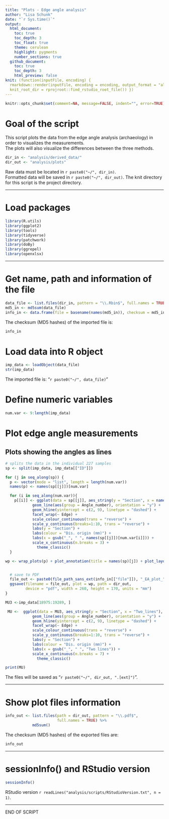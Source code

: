 ```yaml
---
title: "Plots - Edge angle analysis"
author: "Lisa Schunk"
date: "`r Sys.time()`"
output:
  html_document:
    toc: true
    toc_depth: 3
    toc_float: true
    theme: cerulean
    highlight: pygments
    number_sections: true
  github_document: 
    toc: true
    toc_depth: 3
    html_preview: false
knit: (function(inputFile, encoding) {
  rmarkdown::render(inputFile, encoding = encoding, output_format = "all", 
  knit_root_dir = rprojroot::find_rstudio_root_file()) })
---
```


```r
knitr::opts_chunk$set(comment=NA, message=FALSE, indent="", error=TRUE)
```


# Goal of the script
This script plots the data from the edge angle analysis (archaeology) in order to visualizes the measurements.  
The plots will also visualize the differences between the three methods. 



```r
dir_in <- "analysis/derived_data/"
dir_out <- "analysis/plots"
```

Raw data must be located in `r paste0("~/", dir_in)`.  
Formatted data will be saved in `r paste0("~/", dir_out)`.
The knit directory for this script is the project directory.

---


# Load packages
```r
library(R.utils)
library(ggplot2)
library(tools)
library(tidyverse)
library(patchwork)
library(doBy)
library(ggrepel)
library(openxlsx)
```


---

# Get name, path and information of the file 
```r
data_file <- list.files(dir_in, pattern = "\\.Rbin$", full.names = TRUE)
md5_in <- md5sum(data_file)
info_in <- data.frame(file = basename(names(md5_in)), checksum = md5_in, row.names = NULL)
```


The checksum (MD5 hashes) of the imported file is:  
```r
info_in
```


# Load data into R object
```r
imp_data <- loadObject(data_file)
str(imp_data)
```

The imported file is: "`r paste0("~/", data_file)`"  


# Define numeric variables
```r
num.var <- 9:length(imp_data)
```


# Plot edge angle measurements 
## Plots showing the angles as lines 
```r

# splits the data in the individual 227 samples
sp <- split(imp_data, imp_data[["ID"]])

for (j in seq_along(sp)) {
  p <- vector(mode = "list", length = length(num.var))
  names(p) <- names(sp[[j]])[num.var]

  for (i in seq_along(num.var)){ 
    p[[i]] <- ggplot(data = sp[[j]], aes_string(y = "Section", x = names(sp[[j]])[num.var[i]], colour = "Angle_number")) +
            geom_line(aes(group = Angle_number), orientation = "y") + 
            geom_hline(yintercept = c(2, 9), linetype = "dashed") +
            facet_wrap(~ Edge) +
            scale_colour_continuous(trans = "reverse") +
            scale_y_continuous(breaks=1:10, trans = "reverse") +
            labs(y = "Section") + 
            labs(colour = "Dis. origin (mm)") + 
            labs(x = gsub("_", " ", names(sp[[j]])[num.var[i]])) + 
            scale_x_continuous(n.breaks = 3) +
	          theme_classic() 
  }

wp <- wrap_plots(p) + plot_annotation(title = names(sp)[j]) + plot_layout(guides = "collect")


  # save to PDF
  file_out <- paste0(file_path_sans_ext(info_in[["file"]]), "_EA_plot_", names(sp)[j], ".pdf")
  ggsave(filename = file_out, plot = wp, path = dir_out, 
         device = "pdf", width = 260, height = 170, units = "mm")
}  


```

```r

MU3 <-imp_data[18975:19289, ]

 MU <-  ggplot(data = MU3, aes_string(y = "Section", x = "Two_lines"), colour = "Angle_number") +
            geom_line(aes(group = Angle_number), orientation = "y") + 
            geom_hline(yintercept = c(2, 9), linetype = "dashed") +
            facet_wrap(~ Edge) +
            scale_colour_continuous(trans = "reverse") +
            scale_y_continuous(breaks=1:10, trans = "reverse") +
            labs(y = "Section") + 
            labs(colour = "Dis. origin (mm)") + 
            labs(x = gsub("_", " ", "Two lines")) + 
            scale_x_continuous(n.breaks = 7) +
	          theme_classic() 

print(MU)

```



The files will be saved as "`r paste0("~/", dir_out, ".[ext]")`".


---


# Show plot files information
```r
info_out <- list.files(path = dir_out, pattern = "\\.pdf$", 
                       full.names = TRUE) %>% 
            md5sum()
```


The checksum (MD5 hashes) of the exported files are:  
```r
info_out
```



---

# sessionInfo() and RStudio version

```r
sessionInfo()
```

RStudio version `r readLines("analysis/scripts/RStudioVersion.txt", n = 1)`.


---

END OF SCRIPT


